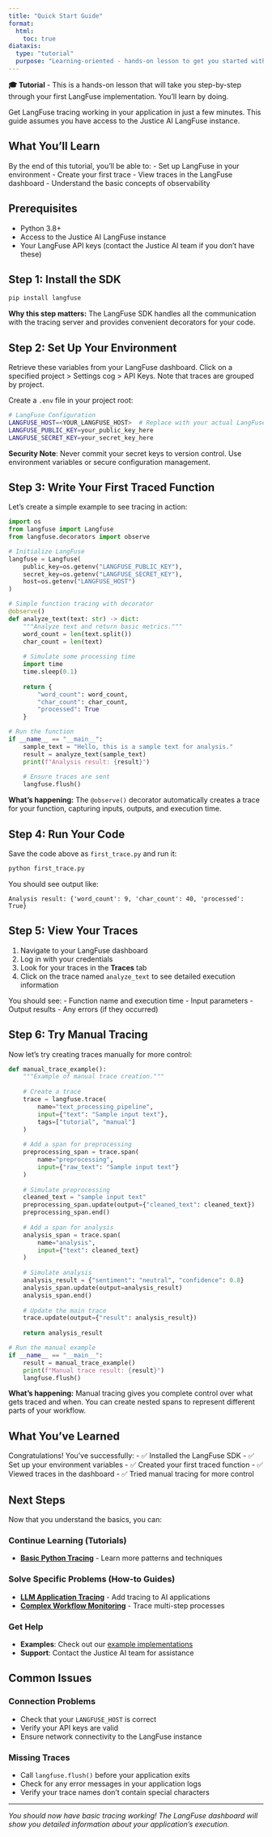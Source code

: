 ```yaml
---
title: "Quick Start Guide"
format:
  html:
    toc: true
diataxis:
  type: "tutorial"
  purpose: "Learning-oriented - hands-on lesson to get you started with LangFuse"
---
```


::: {.callout-tip icon="false"}
**🎓 Tutorial** - This is a hands-on lesson that will take you step-by-step through your first LangFuse implementation. You'll learn by doing.
:::

Get LangFuse tracing working in your application in just a few minutes. This guide assumes you have access to the Justice AI LangFuse instance.

## What You'll Learn

By the end of this tutorial, you'll be able to:
- Set up LangFuse in your environment
- Create your first trace
- View traces in the LangFuse dashboard
- Understand the basic concepts of observability

## Prerequisites

- Python 3.8+
- Access to the Justice AI LangFuse instance
- Your LangFuse API keys (contact the Justice AI team if you don't have these)

## Step 1: Install the SDK

```bash
pip install langfuse
```

::: {.callout-note}
**Why this step matters:** The LangFuse SDK handles all the communication with the tracing server and provides convenient decorators for your code.
:::

## Step 2: Set Up Your Environment

Retrieve these variables from your LangFuse dashboard. Click on a specified
project > Settings cog > API Keys. Note that traces are grouped by project.

Create a `.env` file in your project root:

```bash
# LangFuse Configuration
LANGFUSE_HOST=<YOUR_LANGFUSE_HOST>  # Replace with your actual LangFuse URL
LANGFUSE_PUBLIC_KEY=your_public_key_here
LANGFUSE_SECRET_KEY=your_secret_key_here
```

::: {.callout-warning}
**Security Note**: Never commit your secret keys to version control. Use environment variables or secure configuration management.
:::

## Step 3: Write Your First Traced Function

Let's create a simple example to see tracing in action:

```python
import os
from langfuse import Langfuse
from langfuse.decorators import observe

# Initialize LangFuse
langfuse = Langfuse(
    public_key=os.getenv("LANGFUSE_PUBLIC_KEY"),
    secret_key=os.getenv("LANGFUSE_SECRET_KEY"),
    host=os.getenv("LANGFUSE_HOST")
)

# Simple function tracing with decorator
@observe()
def analyze_text(text: str) -> dict:
    """Analyze text and return basic metrics."""
    word_count = len(text.split())
    char_count = len(text)
    
    # Simulate some processing time
    import time
    time.sleep(0.1)
    
    return {
        "word_count": word_count,
        "char_count": char_count,
        "processed": True
    }

# Run the function
if __name__ == "__main__":
    sample_text = "Hello, this is a sample text for analysis."
    result = analyze_text(sample_text)
    print(f"Analysis result: {result}")
    
    # Ensure traces are sent
    langfuse.flush()
```

::: {.callout-note}
**What's happening:** The `@observe()` decorator automatically creates a trace for your function, capturing inputs, outputs, and execution time.
:::

## Step 4: Run Your Code

Save the code above as `first_trace.py` and run it:

```bash
python first_trace.py
```

You should see output like:
```
Analysis result: {'word_count': 9, 'char_count': 40, 'processed': True}
```

## Step 5: View Your Traces

1. Navigate to your LangFuse dashboard
2. Log in with your credentials
3. Look for your traces in the **Traces** tab
4. Click on the trace named `analyze_text` to see detailed execution information

You should see:
- Function name and execution time
- Input parameters
- Output results
- Any errors (if they occurred)

## Step 6: Try Manual Tracing

Now let's try creating traces manually for more control:

```python
def manual_trace_example():
    """Example of manual trace creation."""
    
    # Create a trace
    trace = langfuse.trace(
        name="text_processing_pipeline",
        input={"text": "Sample input text"},
        tags=["tutorial", "manual"]
    )
    
    # Add a span for preprocessing
    preprocessing_span = trace.span(
        name="preprocessing",
        input={"raw_text": "Sample input text"}
    )
    
    # Simulate preprocessing
    cleaned_text = "sample input text"
    preprocessing_span.update(output={"cleaned_text": cleaned_text})
    preprocessing_span.end()
    
    # Add a span for analysis
    analysis_span = trace.span(
        name="analysis",
        input={"text": cleaned_text}
    )
    
    # Simulate analysis
    analysis_result = {"sentiment": "neutral", "confidence": 0.8}
    analysis_span.update(output=analysis_result)
    analysis_span.end()
    
    # Update the main trace
    trace.update(output={"result": analysis_result})
    
    return analysis_result

# Run the manual example
if __name__ == "__main__":
    result = manual_trace_example()
    print(f"Manual trace result: {result}")
    langfuse.flush()
```

::: {.callout-note}
**What's happening:** Manual tracing gives you complete control over what gets traced and when. You can create nested spans to represent different parts of your workflow.
:::

## What You've Learned

Congratulations! You've successfully:
- ✅ Installed the LangFuse SDK
- ✅ Set up your environment variables
- ✅ Created your first traced function
- ✅ Viewed traces in the dashboard
- ✅ Tried manual tracing for more control

## Next Steps

Now that you understand the basics, you can:

### **Continue Learning (Tutorials)**
- **[Basic Python Tracing](examples/basic.qmd)** - Learn more patterns and techniques

### **Solve Specific Problems (How-to Guides)**
- **[LLM Application Tracing](examples/llm.qmd)** - Add tracing to AI applications
- **[Complex Workflow Monitoring](examples/workflow.qmd)** - Trace multi-step processes

### **Get Help**
- **Examples**: Check out our [example implementations](examples/basic.qmd)
- **Support**: Contact the Justice AI team for assistance

## Common Issues

### **Connection Problems**
- Check that your `LANGFUSE_HOST` is correct
- Verify your API keys are valid
- Ensure network connectivity to the LangFuse instance

### **Missing Traces**
- Call `langfuse.flush()` before your application exits
- Check for any error messages in your application logs
- Verify your trace names don't contain special characters

---

*You should now have basic tracing working! The LangFuse dashboard will show you detailed information about your application's execution.* 